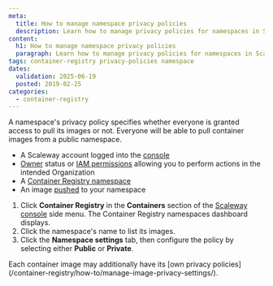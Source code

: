 ```yaml
---
meta:
  title: How to manage namespace privacy policies
  description: Learn how to manage privacy policies for namespaces in Scaleway's Container Registry.
content:
  h1: How to manage namespace privacy policies
  paragraph: Learn how to manage privacy policies for namespaces in Scaleway's Container Registry.
tags: container-registry privacy-policies namespace
dates:
  validation: 2025-06-19
  posted: 2019-02-25
categories:
  - container-registry
---
```



A namespace's privacy policy specifies whether everyone is granted access to pull its images or not. Everyone will be able to pull container images from a public namespace.

<Requirements />

- A Scaleway account logged into the [console](https://console.scaleway.com)
- [Owner](/iam/concepts/#owner) status or [IAM permissions](/iam/concepts/#permission) allowing you to perform actions in the intended Organization
- A [Container Registry namespace](/container-registry/how-to/create-namespace/)
- An image [pushed](/container-registry/how-to/push-images/) to your namespace


1. Click **Container Registry** in the **Containers** section of the [Scaleway console](https://console.scaleway.com) side menu. The Container Registry namespaces dashboard displays.
2. Click the namespace's name to list its images.
3. Click the **Namespace settings** tab, then configure the policy by selecting either **Public** or **Private**.

<Message type="note">
  Each container image may additionally have its [own privacy policies](/container-registry/how-to/manage-image-privacy-settings/).
</Message>


